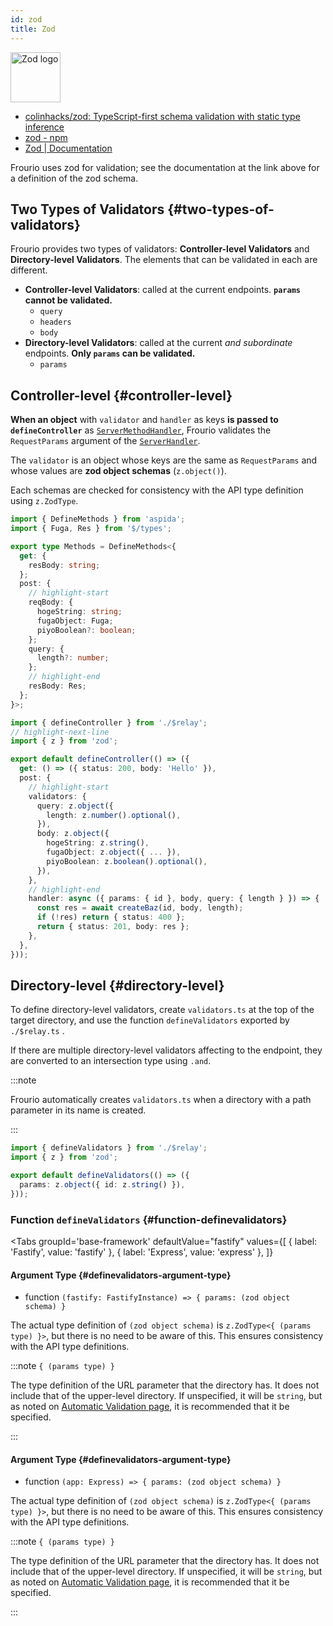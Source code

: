 ```yaml
---
id: zod
title: Zod
---
```



<div style={{display: 'flex', alignItems: 'flex-start', gap: 16 }}>

<img src="https://zod.dev/logo.svg" alt="Zod logo" width="80px" />

- [colinhacks/zod: TypeScript\-first schema validation with static type inference](https://github.com/colinhacks/zod)
- [zod \- npm](https://www.npmjs.com/package/zod)
- [Zod | Documentation](https://zod.dev/)

</div>

Frourio uses zod for validation; see the documentation at the link above for a definition of the zod schema.

## Two Types of Validators {#two-types-of-validators}

Frourio provides two types of validators: **Controller-level Validators** and **Directory-level Validators**.
The elements that can be validated in each are different.

- **Controller-level Validators**: called at the current endpoints. **`params` cannot be validated.**
  - `query`
  - `headers`
  - `body`
- **Directory-level Validators**: called at the current _and subordinate_ endpoints. **Only `params` can be validated.**
  - `params`

## Controller-level {#controller-level}

**When an object** with `validator` and `handler` as keys **is passed to `defineController`** as [`ServerMethodHandler`](/docs/reference/controller#object-servermethodhandler), Frourio validates the `RequestParams` argument of the [`ServerHandler`](/docs/reference/controller#function-serverhandler).

The `validator` is an object whose keys are the same as `RequestParams` and whose values are **zod object schemas** (`z.object()`).

Each schemas are checked for consistency with the API type definition using `z.ZodType`.

```ts title='server/api/_id@string/index.ts'
import { DefineMethods } from 'aspida';
import { Fuga, Res } from '$/types';

export type Methods = DefineMethods<{
  get: {
    resBody: string;
  };
  post: {
    // highlight-start
    reqBody: {
      hogeString: string;
      fugaObject: Fuga;
      piyoBoolean?: boolean;
    };
    query: {
      length?: number;
    };
    // highlight-end
    resBody: Res;
  };
}>;
```

```ts title='server/api/_id@string/controller.ts'
import { defineController } from './$relay';
// highlight-next-line
import { z } from 'zod';

export default defineController(() => ({
  get: () => ({ status: 200, body: 'Hello' }),
  post: {
    // highlight-start
    validators: {
      query: z.object({
        length: z.number().optional(),
      }),
      body: z.object({
        hogeString: z.string(),
        fugaObject: z.object({ ... }),
        piyoBoolean: z.boolean().optional(),
      }),
    },
    // highlight-end
    handler: async ({ params: { id }, body, query: { length } }) => {
      const res = await createBaz(id, body, length);
      if (!res) return { status: 400 };
      return { status: 201, body: res };
    },
  },
}));
```

## Directory-level {#directory-level}

To define directory-level validators, create `validators.ts` at the top of the target directory, and use the function `defineValidators` exported by `./$relay.ts` .

If there are multiple directory-level validators affecting to the endpoint, they are converted to an intersection type using `.and`.

:::note

Frourio automatically creates `validators.ts` when a directory with a path parameter in its name is created.

:::

```ts title='server/api/_id@string/validators.ts'
import { defineValidators } from './$relay';
import { z } from 'zod';

export default defineValidators(() => ({
  params: z.object({ id: z.string() }),
}));
```

### Function `defineValidators` {#function-definevalidators}

<Tabs
  groupId='base-framework'
  defaultValue="fastify"
  values={[
    { label: 'Fastify', value: 'fastify' },
    { label: 'Express', value: 'express' },
  ]}
>
<TabItem value="fastify">

#### Argument Type {#definevalidators-argument-type}

- function `(fastify: FastifyInstance) => { params: (zod object schema) }`

The actual type definition of `(zod object schema)` is `z.ZodType<{ (params type) }>`, but there is no need to be aware of this.
This ensures consistency with the API type definitions.

:::note `{ (params type) }`

The type definition of the URL parameter that the directory has.
It does not include that of the upper-level directory.
If unspecified, it will be `string`, but as noted on [Automatic Validation page](/docs/reference/validation/automatic#path-parameter), it is recommended that it be specified.

:::

</TabItem>
<TabItem value="express">

#### Argument Type {#definevalidators-argument-type}

- function `(app: Express) => { params: (zod object schema) }`

The actual type definition of `(zod object schema)` is `z.ZodType<{ (params type) }>`, but there is no need to be aware of this.
This ensures consistency with the API type definitions.

:::note `{ (params type) }`

The type definition of the URL parameter that the directory has.
It does not include that of the upper-level directory.
If unspecified, it will be `string`, but as noted on [Automatic Validation page](/docs/reference/validation/automatic#path-parameter), it is recommended that it be specified.

:::

</TabItem>
</Tabs>
